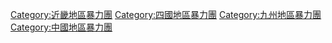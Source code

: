 {{catmore}}

[[Category:近畿地區暴力團|Category:近畿地區暴力團]]
[[Category:四國地區暴力團|Category:四國地區暴力團]]
[[Category:九州地區暴力團|Category:九州地區暴力團]]
[[Category:中國地區暴力團|Category:中國地區暴力團]]